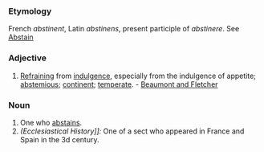 ===Etymology===
French ''abstinent'', Latin ''abstinens'', present participle of ''abstinere''. See [[Abstain]]
===Adjective===
#[[Refraining]] from [[indulgence]], especially from the indulgence of appetite; [[abstemious]]; [[continent]]; [[temperate]]. - [[Beaumont and Fletcher]]
===Noun===
#One who [[abstains]].
#''(Ecclesiastical History]]:'' One of a sect who appeared in France and Spain in the 3d century.